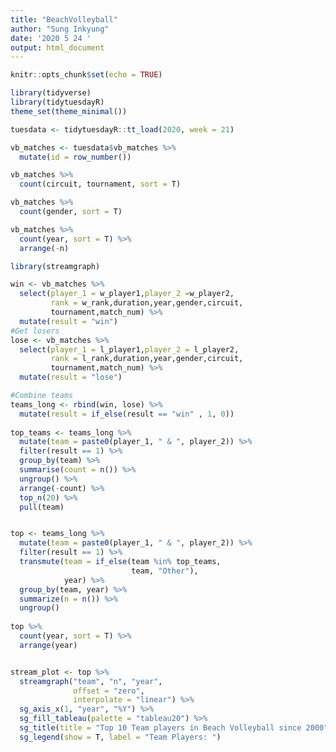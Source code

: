 ```yaml
---
title: "BeachVolleyball"
author: "Sung Inkyung"
date: '2020 5 24 '
output: html_document
---
```


```r
knitr::opts_chunk$set(echo = TRUE)
```

```r
library(tidyverse)
library(tidytuesdayR)
theme_set(theme_minimal())
```


```r
tuesdata <- tidytuesdayR::tt_load(2020, week = 21)
```


```r
vb_matches <- tuesdata$vb_matches %>% 
  mutate(id = row_number())

vb_matches %>% 
  count(circuit, tournament, sort = T)

vb_matches %>% 
  count(gender, sort = T)

vb_matches %>% 
  count(year, sort = T) %>% 
  arrange(-n)

```


```r
library(streamgraph)

win <- vb_matches %>% 
  select(player_1 = w_player1,player_2 =w_player2,
         rank = w_rank,duration,year,gender,circuit,
         tournament,match_num) %>% 
  mutate(result = "win") 
#Get losers
lose <- vb_matches %>% 
  select(player_1 = l_player1,player_2 = l_player2,
         rank = l_rank,duration,year,gender,circuit,
         tournament,match_num) %>% 
  mutate(result = "lose") 

#Combine teams
teams_long <- rbind(win, lose) %>% 
  mutate(result = if_else(result == "win" , 1, 0))
  
top_teams <- teams_long %>% 
  mutate(team = paste0(player_1, " & ", player_2)) %>% 
  filter(result == 1) %>% 
  group_by(team) %>% 
  summarise(count = n()) %>%  
  ungroup() %>% 
  arrange(-count) %>% 
  top_n(20) %>% 
  pull(team)


top <- teams_long %>% 
  mutate(team = paste0(player_1, " & ", player_2)) %>%
  filter(result == 1) %>% 
  transmute(team = if_else(team %in% top_teams,
                           team, "Other"),
            year) %>% 
  group_by(team, year) %>% 
  summarize(n = n()) %>% 
  ungroup()
  
top %>% 
  count(year, sort = T) %>% 
  arrange(year)


stream_plot <- top %>% 
  streamgraph("team", "n", "year", 
              offset = "zero", 
              interpolate = "linear") %>% 
  sg_axis_x(1, "year", "%Y") %>% 
  sg_fill_tableau(palette = "tableau20") %>% 
  sg_title(title = "Top 10 Team players in Beach Volleyball since 2000") %>% 
  sg_legend(show = T, label = "Team Players: ") 
  
  
```

